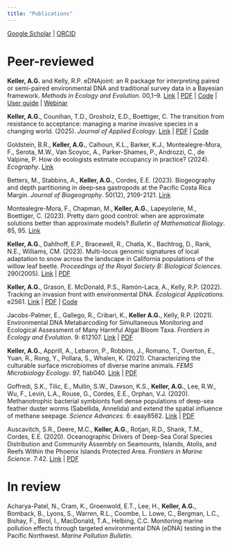 ---
title: "Publications"
---

[Google Scholar](https://scholar.google.com/citations?user=5FiapqgAAAAJ&hl=en&oi=ao) \| [ORCID](https://orcid.org/0000-0001-6068-0173)

# Peer-reviewed

**Keller, A.G.** and Kelly, R.P. eDNAjoint: an R package for interpreting paired or semi-paired environmental DNA and traditional survey data in a Bayesian framework. *Methods in Ecology and Evolution*. 00,1–9. [Link](https://doi.org/10.1111/2041-210X.70000) \| [PDF](assets/pubs/Keller_2025b.pdf) \| [Code](https://github.com/ropensci/eDNAjoint) \| [User guide](https://ednajoint.netlify.app/) \| [Webinar](https://www.youtube.com/watch?v=_fBllgza4jU)

**Keller, A.G.**, Counihan, T.D., Grosholz, E.D., Boettiger, C. The transition from resistance to acceptance: managing a marine invasive species in a changing world. (2025). *Journal of Applied Ecology*. [Link](https://doi.org/10.1111/1365-2664.14881) \| [PDF](assets/pubs/Keller_2025a.pdf) \| [Code](https://github.com/abigailkeller/resist-accept)

Goldstein, B.R., **Keller, A.G.**, Calhoun, K.L., Barker, K.J., Montealegre-Mora, F., Serota, M.W., Van Scoyoc, A., Parker-Shames, P., Androzzi, C., de Valpine, P. How do ecologists estimate occupancy in practice? (2024). *Ecography*. [Link](https://doi.org/10.1111/ecog.07402)

Betters, M., Stabbins, A., **Keller, A.G.**, Cordes, E.E. (2023). Biogeography and depth partitioning in deep‐sea gastropods at the Pacific Costa Rica Margin. *Journal of Biogeography*. 50(12), 2109-2121. [Link](https://doi.org/10.1111/jbi.14722) 

Montealegre-Mora, F., Chapman, M., **Keller, A.G.**, Lapeyolerie, M., Boettiger, C. (2023). Pretty darn good control: when are approximate solutions better than approximate models? *Bulletin of Mathematical Biology*. 85, 95. [Link](https://doi.org/10.1007/s11538-023-01198-5)

**Keller, A.G.**, Dahlhoff, E.P., Bracewell, R., Chatla, K., Bachtrog, D., Rank, N.E., Williams, CM. (2023). Multi-locus genomic signatures of local adaptation to snow across the landscape in California populations of the willow leaf beetle. *Proceedings of the Royal Society B: Biological Sciences*. 290(2005). [Link](https://doi.org/10.1098/rspb.2023.0630) \| [PDF](assets/pubs/Keller_2023.pdf)

**Keller, A.G.**, Grason, E. McDonald, P.S., Ramón-Laca, A., Kelly, R.P. (2022). Tracking an invasion front with environmental DNA. *Ecological Applications*. e2561. [Link](https://doi.org/10.1002/eap.2561) \| [PDF](assets/pubs/Keller_2022.pdf) | [Code](https://github.com/abigailkeller/tracking_invasion_front)

Jacobs-Palmer, E., Gallego, R., Cribari, K., **Keller A.G.**, Kelly, R.P. (2021). Environmental DNA Metabarcoding for Simultaneous Monitoring and Ecological Assessment of Many Harmful Algal Bloom Taxa. *Frontiers in Ecology and Evolution*. 9: 612107. [Link](https://doi.org/10.3389/fevo.2021.612107) \| [PDF](assets/pubs/Jacobs-Palmer_2021.pdf)

**Keller, A.G.**, Apprill, A., Lebaron, P., Robbins, J., Romano, T., Overton, E., Yuan, R., Rong, Y., Pollara, S., Whalen, K. (2021). Characterizing the culturable surface microbiomes of diverse marine animals. *FEMS Microbiology Ecology*. 97, fiab040. [Link](https://doi.org/10.1093/femsec/fiab040) \| [PDF](assets/pubs/Keller_2021.pdf)

Goffredi, S.K., Tilic, E., Mullin, S.W., Dawson, K.S., **Keller, A.G.**, Lee, R.W., Wu, F., Levin, L.A., Rouse, G., Cordes, E.E., Orphan, V.J. (2020). Methanotrophic bacterial symbionts fuel dense populations of deep-sea feather duster worms (Sabellida, Annelida) and extend the spatial influence of methane seepage. *Science Advances*. 6: eaay8562. [Link](https://doi.org/10.1126/sciadv.aay8562) \| [PDF](assets/pubs/Goffredi_2020.pdf)

Auscavitch, S.R., Deere, M.C., **Keller, A.G.**, Rotjan, R.D., Shank, T.M., Cordes, E.E. (2020). Oceanographic Drivers of Deep-Sea Coral Species Distribution and Community Assembly on Seamounts, Islands, Atolls, and Reefs Within the Phoenix Islands Protected Area. *Frontiers in Marine Science*. 7:42. [Link](https://doi.org/10.3389/fmars.2020.00042) \| [PDF](assets/pubs/Auscavitch_2020.pdf)

# In review

Acharya-Patel, N., Cram, K., Groenwold, E.T., Lee, H., **Keller, A.G.**, Bomback, B., Lyons, S., Warren, R.L., Coombe, L. Lowe, C., Bergman, L.C., Bishay, F., Birol, I., MacDonald, T.A., Helbing, C.C. Monitoring marine pollution effects through targeted environmental DNA (eDNA) testing in the Pacific Northwest. *Marine Pollution Bulletin*.
